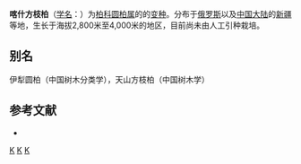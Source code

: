 {{Infraspeciesbox
| image = 
| image_caption = 
| status = 
| status_system = 
| genus = Sabina 
| species = pseudosabina
| varietas = turkestanica
| authority = (Kom.) [[杨纯瑜|C. Y. Yang]]
}}

'''喀什方枝柏'''（[[学名|学名]]：{{lang|la|''Sabina pseudosabina'' var. ''turkestanica''}}）为[[柏科|柏科]][[圆柏属|圆柏属]][[]]的[[变种|]]的[[变种]]。分布于[[俄罗斯|俄罗斯]]以及[[中国大陆|中国大陆]]的[[新疆|新疆]]等地，生长于海拔2,800米至4,000米的地区，目前尚未由人工引种栽培。

== 别名 ==
伊犁圆柏（中国树木分类学），天山方枝柏（中国树木学）

== 参考文献 ==
<div class="references-small">
* {{cite web| url =http://www.bioinfo.cn/db05/KmzwSpecies.php?action=view&id=24278| title =喀什方枝柏（变种）| work =《中国高等植物数据库全库》| publisher =中国科学院微生物研究所| author =昆明植物研究所| accessdate =2009-02-26| deadurl =yes| archiveurl =https://web.archive.org/web/20160305015832/http://www.bioinfo.cn/db05/KmzwSpecies.php?action=view&id=24278| archivedate =2016-03-05}}
</div>

{{Taxonbar}}

[[Category:圆柏属|K]]
[[Category:俄羅斯植物|K]]
[[Category:新疆植物|K]]